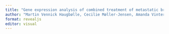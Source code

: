 ```yaml
---
title: "Gene expression analysis of combined treatment of metastatic breast cancer"
author: "Martin Vennick Haugbølle, Cecilie Møller-Jensen, Amanda Vinter Eichen, Thomas Vitus and Julie Alsing Haugaard"
format: revealjs
editor: visual
---
```

